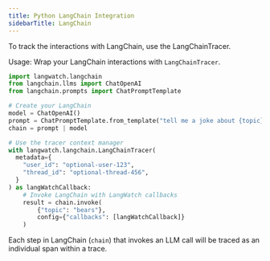 ```yaml
---
title: Python LangChain Integration
sidebarTitle: LangChain
---
```


To track the interactions with LangChain, use the LangChainTracer.


<Prerequisites />

Usage:
Wrap your LangChain interactions with `LangChainTracer`.

```python
import langwatch.langchain
from langchain.llms import ChatOpenAI
from langchain.prompts import ChatPromptTemplate

# Create your LangChain
model = ChatOpenAI()
prompt = ChatPromptTemplate.from_template("tell me a joke about {topic}")
chain = prompt | model

# Use the tracer context manager
with langwatch.langchain.LangChainTracer(
  metadata={
    "user_id": "optional-user-123",
    "thread_id": "optional-thread-456",
  }
) as langWatchCallback:
    # Invoke LangChain with LangWatch callbacks
    result = chain.invoke(
        {"topic": "bears"},
        config={"callbacks": [langWatchCallback]}
    )
```

Each step in LangChain (`chain`) that invokes an LLM call will be traced as an individual span within a trace.


<Metadata />
